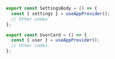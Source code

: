 ```typescript
export const SettingsBody = () => {
  const { settings } = useAppProvider();
  // Other codes
};

export const UserCard = () => {
  const { user } = useAppProvider();
  // Other codes
};
```

